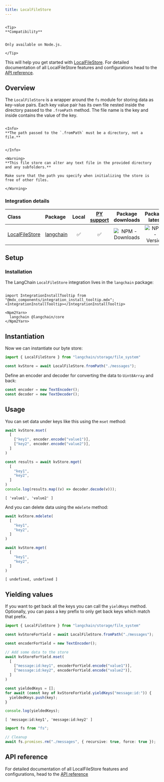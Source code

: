 ```yaml
---
title: LocalFileStore
---
```


```{=mdx}

<Tip>
**Compatibility**


Only available on Node.js.

</Tip>

```
This will help you get started with [LocalFileStore](/oss/javascript/concepts/key_value_stores). For detailed documentation of all LocalFileStore features and configurations head to the [API reference](https://api.js.langchain.com/classes/langchain.storage_file_system.LocalFileStore.html).

## Overview

The `LocalFileStore` is a wrapper around the `fs` module for storing data as key-value pairs.
Each key value pair has its own file nested inside the directory passed to the `.fromPath` method.
The file name is the key and inside contains the value of the key.

```{=mdx}

<Info>
**The path passed to the `.fromPath` must be a directory, not a file.**


</Info>

<Warning>
**This file store can alter any text file in the provided directory and any subfolders.**

Make sure that the path you specify when initializing the store is free of other files.

</Warning>

```
### Integration details

| Class | Package | Local | [PY support](https://python.langchain.com/docs/integrations/stores/file_system/) | Package downloads | Package latest |
| :--- | :--- | :---: | :---: |  :---: | :---: |
| [LocalFileStore](https://api.js.langchain.com/classes/langchain.storage_file_system.LocalFileStore.html) | [langchain](https://api.js.langchain.com/modules/langchain.storage_file_system.html) | ✅ | ✅ | ![NPM - Downloads](https://img.shields.io/npm/dm/langchain?style=flat-square&label=%20&) | ![NPM - Version](https://img.shields.io/npm/v/langchain?style=flat-square&label=%20&) |

## Setup

### Installation

The LangChain `LocalFileStore` integration lives in the `langchain` package:

```{=mdx}

import IntegrationInstallTooltip from "@mdx_components/integration_install_tooltip.mdx";
<IntegrationInstallTooltip></IntegrationInstallTooltip>

<Npm2Yarn>
  langchain @langchain/core
</Npm2Yarn>

```
## Instantiation

Now we can instantiate our byte store:


```typescript
import { LocalFileStore } from "langchain/storage/file_system"

const kvStore = await LocalFileStore.fromPath("./messages");
```
Define an encoder and decoder for converting the data to `Uint8Array` and back:


```typescript
const encoder = new TextEncoder();
const decoder = new TextDecoder();
```
## Usage

You can set data under keys like this using the `mset` method:


```typescript
await kvStore.mset(
  [
    ["key1", encoder.encode("value1")],
    ["key2", encoder.encode("value2")],
  ]
)

const results = await kvStore.mget(
  [
    "key1",
    "key2",
  ]
)
console.log(results.map((v) => decoder.decode(v)));
```
```output
[ 'value1', 'value2' ]
```
And you can delete data using the `mdelete` method:


```typescript
await kvStore.mdelete(
  [
    "key1",
    "key2",
  ]
)

await kvStore.mget(
  [
    "key1",
    "key2",
  ]
)
```
```output
[ undefined, undefined ]
```
## Yielding values

If you want to get back all the keys you can call the `yieldKeys` method. Optionally, you can pass a key prefix to only get back keys which match that prefix.


```typescript
import { LocalFileStore } from "langchain/storage/file_system"

const kvStoreForYield = await LocalFileStore.fromPath("./messages");

const encoderForYield = new TextEncoder();

// Add some data to the store
await kvStoreForYield.mset(
  [
    ["message:id:key1", encoderForYield.encode("value1")],
    ["message:id:key2", encoderForYield.encode("value2")],
  ]
)

const yieldedKeys = [];
for await (const key of kvStoreForYield.yieldKeys("message:id:")) {
  yieldedKeys.push(key);
}

console.log(yieldedKeys);
```
```output
[ 'message:id:key1', 'message:id:key2' ]
```

```typescript
import fs from "fs";

// Cleanup
await fs.promises.rm("./messages", { recursive: true, force: true });
```

## API reference

For detailed documentation of all LocalFileStore features and configurations, head to the [API reference](https://api.js.langchain.com/classes/langchain_storage_file_system.LocalFileStore.html)
